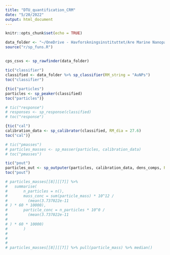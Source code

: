 ```yaml
---
title: "DTU_quantification_CRM"
date: "5/20/2022"
output: html_document
---
```


```r
knitr::opts_chunk$set(echo = TRUE)

data_folder <- "~/OneDrive - Havforskningsinstituttet/Are Marine Nanoparticles/Experimental results/SYNC_TEST/20190717_quantification_CRM-2.b/"
source("r/sp_funs.R")
```

##


```r

cps_csvs <- sp_rawfinder(data_folder)

tic("classifier")
classified <- data_folder %>% sp_classifier(RM_string = "AuNPs")
toc("classifier")
```


```r

{tic("particles")
particles <- sp_peaker(classified)
toc("particles")}
```


```r
# tic("response")
# responses <- sp_response(classified)
# toc("response")
```


```r
{tic("cal")
calibration_data <- sp_calibrator(classified, RM_dia = 27.6)
toc("cal")}
```

```r
# tic("pmasses")
# particles_masses <- sp_masser(particles, calibration_data)
# toc("pmasses")
```

```r
tic("pout")
particles_out <- sp_outputer(particles, calibration_data, dens_comps, RM_isotope = "Au", sample_intake_rate = 0.312)
toc("pout")
```


```r
# particles_masses[[8]][[7]] %>% 
#   summarise(
#       n_particles = n(),
#       mass_conc = sum(particle_mass) * 10^12 /
#         (mean(3.737022e-11
# ) * 60 * 10000),
#       particle_conc = n_particles * 10^0 /
#         (mean(3.737022e-11
# 
# ) * 60 * 10000)
#       )
#   
# 
# 
# particles_masses[[8]][[7]] %>% pull(particle_mass) %>% median()
```

